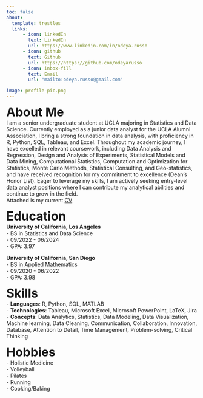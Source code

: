 ```yaml
---
toc: false
about:
  template: trestles
  links:
      - icon: linkedIn
        text: LinkedIn
        url: https://www.linkedin.com/in/odeya-russo
      - icon: github
        text: Github
        url: https://https://github.com/odeyarusso
      - icon: inbox-fill
        text: Email
        url: "mailto:odeya.russo@gmail.com"

image: profile-pic.png
---
```


<span style="font-size: xx-large;">**About Me**</span> <br>
I am a senior undergraduate student at UCLA majoring in Statistics and Data Science. Currently employed as a junior data analyst for the UCLA Alumni Association, I bring a strong foundation in data analysis, with proficiency in R, Python, SQL, Tableau, and Excel. Throughout my academic journey, I have excelled in relevant coursework, including Data Analysis and Regression, Design and Analysis of Experiments, Statistical Models and Data Mining, Computational Statistics, Computation and Optimization for Statistics, Monte Carlo Methods, Statistical Consulting, and Geo-statistics, and have received recognition for my commitment to excellence (Dean's Honor List). Eager to leverage my skills, I am actively seeking entry-level data analyst positions where I can contribute my analytical abilities and continue to grow in the field.\
Attached is my current [CV](/docs/CV/cv.pdf "CV")

<span style="font-size: xx-large;">**Education**</span> <br>
**University of California, Los Angeles**\
- BS in Statistics and Data Science\
- 09/2022 - 06/2024\
- GPA: 3.97

**University of California, San Diego**\
- BS in Applied Mathematics\
- 09/2020 - 06/2022\
- GPA: 3.98

<span style="font-size: xx-large;">**Skills**</span> <br>
- **Languages**: R, Python, SQL, MATLAB\
- **Technologies**: Tableau, Microsoft Excel, Microsoft PowerPoint, LaTeX, Jira\
- **Concepts**: Data Analytics, Statistics, Data Modeling, Data Visualization, Machine learning, Data Cleaning, Communication, Collaboration, Innovation, Database, Attention to Detail, Time Management, Problem-solving, Critical Thinking


<span style="font-size: xx-large;">**Hobbies**</span> <br>
- Holistic Medicine\
- Volleyball\
- Pilates\
- Running\
- Cooking/Baking\
